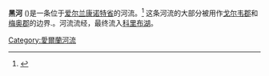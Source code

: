 {{Infobox river
| name              = 黑河
| image             =
| image_caption     = 
| name_native       = An Abhainn Dubh 
| name_native_lang  = ga
| source1_location  =Rathbaun Turlough
| mouth_location    =  [[科里布河|科里布河]]
| basin_countries   = {{flagicon|Ireland}}爱尔兰
| length            = {{convert|28.57|km|abbr=on}}
| source1_elevation = {{convert|36|m|abbr=on}}
| discharge1_avg    = 
| basin_size        = 
}}

'''黑河''' ({{lang-ga|An Abhainn Dubh}})是一条位于[[爱尔兰|爱尔兰]][[康诺特省|康诺特省]]的河流。<ref name="logainm">{{cite web |url=http://www.logainm.ie/en/2601 |title=Black River |work=Placenames Database of Ireland |accessdate=24 March 2010 |archive-date=2016-11-23 |archive-url=https://web.archive.org/web/20161123132620/http://www.logainm.ie/en/2601 |dead-url=no }}{{en}}</ref>  这条河流的大部分被用作[[戈尔韦郡|戈尔韦郡]]和[[梅奥郡|梅奥郡]]的边界.。河流流经{{link-en|什鲁尔|Shrule}}，最终流入[[科里布湖|科里布湖]]。

{{爱尔兰地理小作品}}
[[Category:愛爾蘭河流|Category:愛爾蘭河流]]